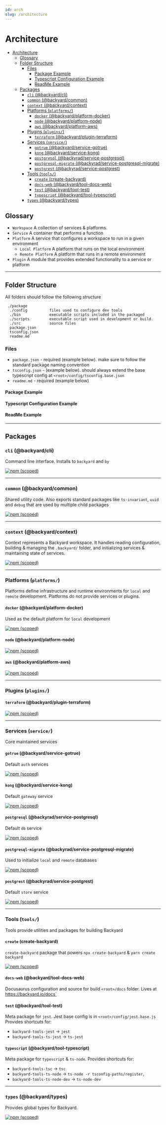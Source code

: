 ```yaml
---
id: arch
slug: /architecture
---
```


# Architecture

- [Architecture](#architecture)
  - [Glossary](#glossary)
  - [Folder Structure](#folder-structure)
    - [Files](#files)
      - [Package Example](#package-example)
      - [Typescript Configuration Example](#typescript-configuration-example)
      - [ReadMe Example](#readme-example)
  - [Packages](#packages)
    - [`cli` (@backyard/cli)](#cli-backyardcli)
    - [`common` (@backyard/common)](#common-backyardcommon)
    - [`context` (@backyard/context)](#context-backyardcontext)
    - [Platforms (`platforms/`)](#platforms-platforms)
      - [`docker` (@backyard/platform-docker)](#docker-backyardplatform-docker)
      - [`node` (@backyard/platform-node)](#node-backyardplatform-node)
      - [`aws` (@backyard/platform-aws)](#aws-backyardplatform-aws)
    - [Plugins (`plugins/`)](#plugins-plugins)
      - [`terraform` (@backyard/plugin-terraform)](#terraform-backyardplugin-terraform)
    - [Services (`service/`)](#services-service)
      - [`gotrue` (@backyard/service-gotrue)](#gotrue-backyardservice-gotrue)
      - [`kong` (@backyard/service-kong)](#kong-backyardservice-kong)
      - [`postgresql` (@backyrad/service-postgresql)](#postgresql-backyradservice-postgresql)
      - [`postgresql-migrate` (@backyrad/service-postgresql-migrate)](#postgresql-migrate-backyradservice-postgresql-migrate)
      - [`postgrest` (@backyrad/service-postgrest)](#postgrest-backyradservice-postgrest)
    - [Tools (`tools/`)](#tools-tools)
      - [`create` (create-backyard)](#create-create-backyard)
      - [`docs-web` (@backyard/tool-docs-web)](#docs-web-backyardtool-docs-web)
      - [`test` (@backyard/tool-test)](#test-backyardtool-test)
      - [`typescript` (@backyard/tool-typescript)](#typescript-backyardtool-typescript)
    - [`types` (@backyard/types)](#types-backyardtypes)



## Glossary

- `Workspace` A collection of services & platforms.
- `Service` A container that performs a function
- `Platform` A service that configures a workspace to run in a given environment
  - `Local Platform` A platform that runs on the local environment
  - `Remote Platform` A platform that runs in a remote environment
- `Plugin` A module that provides extended functionality to a service or platform

---
## Folder Structure
All folders should follow the following structure

```
 ./package
  ./config          files used to configure dev tools
  ./bin             executable scripts included in the packaged
  ./scripts         executable script used in development or build.
  ./src             source files
  package.json
  tsconfig.json
  readme.md
```

### Files

  - `package.json` - required (example below). make sure to follow the standard package naming convention
  - `tsconfig.json` - (example below). should always extend the base typescript config at `<root>/config/tsconfig.base.json`
  - `readme.md` - required (example below)

#### Package Example

#### Typescript Configuration Example

#### ReadMe Example

---

##  Packages

### `cli` (@backyard/cli)
Command line interface. Installs to `backyard` and `by`

[![npm (scoped)](https://img.shields.io/npm/v/@backyard/cli)](https://www.npmjs.com/package/@backyard/cli)

---

### `common` (@backyard/common)
Shared utility code. Also exports standard packages like `ts-invariant`, `uuid` and `debug` that are used by multiple child packages

[![npm (scoped)](https://img.shields.io/npm/v/@backyard/common)](https://www.npmjs.com/package/@backyard/common)

---

### `context` (@backyard/context)
Context represents a Backyard workspace. It handles reading configuration, building & managing the `.backyard/` folder, and initializing services & maintaining state of services.

[![npm (scoped)](https://img.shields.io/npm/v/@backyard/context)](https://www.npmjs.com/package/@backyard/context)

---

### Platforms (`platforms/`)
Platforms define infrastructure and runtime environments for `local` and `remote` development. Platforms do not provide services or plugins.

#### `docker` (@backyard/platform-docker)
Used as the default platform for `local` development

[![npm (scoped)](https://img.shields.io/npm/v/@backyard/platform-docker)](https://www.npmjs.com/package/@backyard/platform-docker)

#### `node` (@backyard/platform-node)

[![npm (scoped)](https://img.shields.io/npm/v/@backyard/platform-node)](https://www.npmjs.com/package/@backyard/platform-node)

#### `aws` (@backyard/platform-aws)

[![npm (scoped)](https://img.shields.io/npm/v/@backyard/platform-aws)](https://www.npmjs.com/package/@backyard/platform-aws)

---

### Plugins (`plugins/`)

#### `terraform` (@backyard/plugin-terraform)

[![npm (scoped)](https://img.shields.io/npm/v/@backyard/plugin-terraform)](https://www.npmjs.com/package/@backyard/plugin-terraform)

---

### Services (`service/`)
Core maintained services

#### `gotrue` (@backyard/service-gotrue)
Default `auth` services

[![npm (scoped)](https://img.shields.io/npm/v/@backyard/service-gotrue)](https://www.npmjs.com/package/@backyard/service-gotrue)

#### `kong` (@backyard/service-kong)
Default `gateway` service

[![npm (scoped)](https://img.shields.io/npm/v/@backyard/service-kong)](https://www.npmjs.com/package/@backyard/service-kong)

#### `postgresql` (@backyrad/service-postgresql)
Default `db` service

[![npm (scoped)](https://img.shields.io/npm/v/@backyard/service-postgresql)](https://www.npmjs.com/package/@backyard/service-postgresql)

#### `postgresql-migrate` (@backyrad/service-postgresql-migrate)
Used to initialize `local` and `remote` databases

[![npm (scoped)](https://img.shields.io/npm/v/@backyard/service-postgresql-migrate)](https://www.npmjs.com/package/@backyard/service-postgresql-migrate)

#### `postgrest` (@backyrad/service-postgrest)
Default `store` service

[![npm (scoped)](https://img.shields.io/npm/v/@backyard/service-postgrest)](https://www.npmjs.com/package/@backyard/service-postgrest)

---

### Tools (`tools/`)
Tools provide utilities and packages for building Backyard

#### `create` (create-backyard)
`create-backyard` package that powers `npx create-backyard` & `yarn create backyard`

[![npm (scoped)](https://img.shields.io/npm/v/create-backyard)](https://www.npmjs.com/package/create-backyard)

#### `docs-web` (@backyard/tool-docs-web)
Docusaurus configuration and source for build `<root>/docs` folder. Lives at https://backyard.io/docs`

#### `test` (@backyard/tool-test)
Meta package for `jest`. Jest base config is in `<root>/config/jest.base.js` Provides shortcuts for:

 - `backyard-tools-jest` -> `jest`
 - `backyard-tools-ts-jest` -> `ts-jest`


#### `typescript` (@backyard/tool-typescript)
Meta package for `typescript` & `ts-node`. Provides shortcuts for:

 - `backyard-tools-tsc` -> `tsc`
 - `backyard-tools-ts-node` -> `ts-node -r tsconfig-paths/register`,
 - `backyard-tools-ts-node-dev` -> `ts-node-dev`


---

### `types` (@backyard/types)
Provides global types for Backyard.

[![npm (scoped)](https://img.shields.io/npm/v/@backyard/types)](https://www.npmjs.com/package/@backyard/types)

